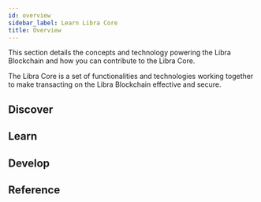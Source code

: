 ```yaml
---
id: overview
sidebar_label: Learn Libra Core
title: Overview
---
```


This section details the concepts and technology powering the Libra Blockchain and how you can contribute to the Libra Core.


The Libra Core is a set of functionalities and technologies working together to make transacting on the Libra Blockchain effective and secure.

## Discover

<CardsWrapper>
  <ColorCard
    color="purpleDark"
    icon="img/transaction.svg"
    iconDark="img/transaction-dark.svg"
    to="/docs/core/libra-protocol"
    title="Explore Libra Concepts"
  />
  <ColorCard
    color="purpleLight"
    icon="img/docs/move-program.svg"
    iconDark="img/docs/move-program-dark.svg"
    to="/docs/tutorials/my-first-transaction"
    title="Send a Test Transaction"
  />
  <ColorCard
    color="aqua"
    icon="img/docs/try-a-wallet.svg"
    iconDark="img/docs/try-a-wallet-dark.svg"
    to="/docs/core/libra-protocol"
    title="Run a Local Network"
  />
</CardsWrapper>

## Learn

<CardsWrapper>
  <OverlayCard
    description="How do transactions work?"
    icon="img/wallet-app.svg"
    iconDark="img/wallet-app-dark.svg"
    title="Transactions"
    to="/docs/core/life-of-a-transaction"
  />
  <OverlayCard
    description="Understand how validator node concepts in the Libra Blockchain"
    icon="img/wallet-app.svg"
    iconDark="img/wallet-app-dark.svg"
    title="Validator Nodes"
    to="/docs/core/libra-protocol#validator-node-validator"
  />
  <OverlayCard
    description="Explore how the LibraBFT consensus protocol works"
    icon="img/wallet-app.svg"
    iconDark="img/wallet-app-dark.svg"
    title="Consensus"
    to="#"
  />
</CardsWrapper>

## Develop

<CardsWrapper>
  <SimpleCard
    icon="img/github.svg"
    iconDark="img/github-dark.svg"
    title="Contribute to Libra Core"
    to="/docs/core/contributing"
  />
  <SimpleCard
    icon="img/github.svg"
    iconDark="img/github-dark.svg"
    title="Libra CLI"
    to="/docs/core/libra-cli"
  />
  <SimpleCard
    icon="img/github.svg"
    iconDark="img/github-dark.svg"
    title="Coding Guidelines"
    to="/docs/core/coding-guidelines"
  />
</CardsWrapper>


## Reference

<CardsWrapper>
  <MerchantReference />
  <WalletReference />
  <MoveReference />
  <NodeReference />
</CardsWrapper>
